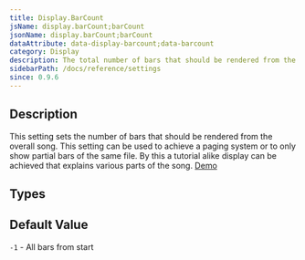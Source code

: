 ```yaml
---
title: Display.BarCount
jsName: display.barCount;barCount
jsonName: display.barCount;barCount
dataAttribute: data-display-barcount;data-barcount
category: Display
description: The total number of bars that should be rendered from the song. 
sidebarPath: /docs/reference/settings
since: 0.9.6
---
```



## Description

This setting sets the number of bars that should be rendered from the overall song. This setting can be used to 
achieve a paging system or to only show partial bars of the same file. By this a tutorial alike display can be achieved
that explains various parts of the song. [Demo](/docs/showcase/layouts)

<PropertyDescription metadata={metadata} />

## Types

<TypeTable>
    <TypeRow name="int" />
</TypeTable>

## Default Value

`-1` - All bars from start